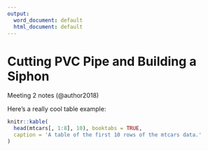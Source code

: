 ```yaml
---
output:
  word_document: default
  html_document: default
---
```

# Cutting PVC Pipe and Building a Siphon

Meeting 2 notes (@author2018)

Here's a really cool table example:
```r
knitr::kable(
  head(mtcars[, 1:8], 10), booktabs = TRUE,
  caption = 'A table of the first 10 rows of the mtcars data.'
)
```
